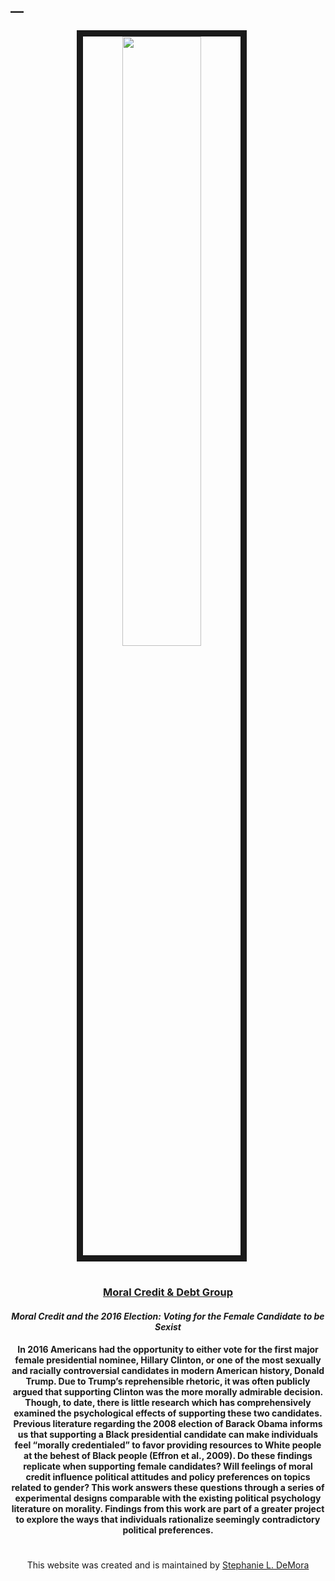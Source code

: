 ---
---


<link rel="stylesheet" href="styles.css" type="text/css">

<center>
<img src="images/Political_Science_Students.jpg" style="width:50%; border:10px solid; margin-right: 20px" align="middle">
</center>

#

#

#

#

#

#

#


#

<center>

### <u> Moral Credit & Debt Group </u>
#### <i> Moral Credit and the 2016 Election: Voting for the Female Candidate to be Sexist </i>
#### In 2016 Americans had the opportunity to either vote for the first major female presidential nominee, Hillary Clinton, or one of the most sexually and racially controversial candidates in modern American history, Donald Trump. Due to Trump's reprehensible rhetoric, it was often publicly argued that supporting Clinton was the more morally admirable decision.  Though, to date, there is little research which has comprehensively examined the psychological effects of supporting these two candidates.  Previous literature regarding the 2008 election of Barack Obama informs us that supporting a Black presidential candidate can make individuals feel “morally credentialed” to favor providing resources to White people at the behest of Black people (Effron et al., 2009).  Do these findings replicate when supporting female candidates?  Will feelings of moral credit influence political attitudes and policy preferences on topics related to gender?  This work answers these questions through a series of experimental designs comparable with the existing political psychology literature on morality.  Findings from this work are part of a greater project to explore the ways that individuals rationalize seemingly contradictory political preferences.

</center>




#

#

#

#

#

#

#

#

#

#

<center>
This website was created and is maintained by [Stephanie L. DeMora](https://www.stephaniedemora.com/)